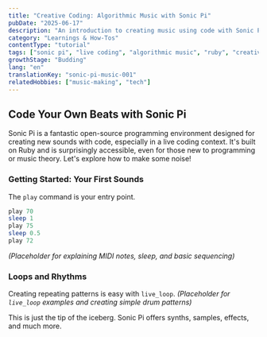 ```yaml
---
title: "Creative Coding: Algorithmic Music with Sonic Pi"
pubDate: "2025-06-17"
description: "An introduction to creating music using code with Sonic Pi, exploring basic concepts and first steps."
category: "Learnings & How-Tos"
contentType: "tutorial"
tags: ["sonic pi", "live coding", "algorithmic music", "ruby", "creative coding"]
growthStage: "Budding"
lang: "en"
translationKey: "sonic-pi-music-001"
relatedHobbies: ["music-making", "tech"]
---
```


## Code Your Own Beats with Sonic Pi

Sonic Pi is a fantastic open-source programming environment designed for creating new sounds with code, especially in a live coding context. It's built on Ruby and is surprisingly accessible, even for those new to programming or music theory. Let's explore how to make some noise!

### Getting Started: Your First Sounds
The `play` command is your entry point.
```ruby
play 70
sleep 1
play 75
sleep 0.5
play 72
```
*(Placeholder for explaining MIDI notes, sleep, and basic sequencing)*

### Loops and Rhythms
Creating repeating patterns is easy with `live_loop`.
*(Placeholder for `live_loop` examples and creating simple drum patterns)*

This is just the tip of the iceberg. Sonic Pi offers synths, samples, effects, and much more.
